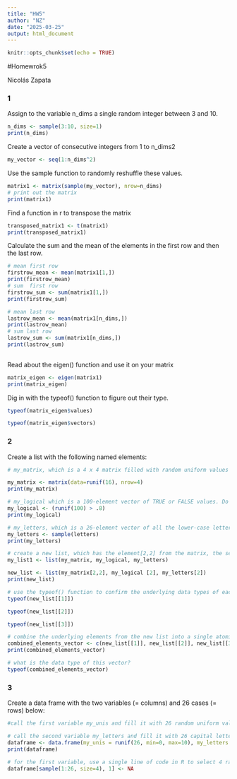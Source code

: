 ```yaml
---
title: "HW5"
author: "NZ"
date: "2025-03-25"
output: html_document
---
```


```r
knitr::opts_chunk$set(echo = TRUE)
```

#Homewrok5

Nicolás Zapata

### 1
Assign to the variable n_dims a single random integer between 3 and 10.

```r
n_dims <- sample(3:10, size=1)
print(n_dims)

```

Create a vector of consecutive integers from 1 to n_dims2
```r
my_vector <- seq(1:n_dims^2)

```

Use the sample function to randomly reshuffle these values.
```r
matrix1 <- matrix(sample(my_vector), nrow=n_dims)
# print out the matrix
print(matrix1) 
```

Find a function in r to transpose the matrix
``` r
transposed_matrix1 <- t(matrix1)
print(transposed_matrix1)
```

Calculate the sum and the mean of the elements in the first row and then the last row.
```r
# mean first row
firstrow_mean <- mean(matrix1[1,])
print(firstrow_mean) 
# sum  first row
firstrow_sum <- sum(matrix1[1,])
print(firstrow_sum)
```

```r
# mean last row 
lastrow_mean <- mean(matrix1[n_dims,])
print(lastrow_mean)
# sum last row
lastrow_sum <- sum(matrix1[n_dims,]) 
print(lastrow_sum)
 
```

Read about the eigen() function and use it on your matrix
```r
matrix_eigen <- eigen(matrix1) 
print(matrix_eigen)
```

Dig in with the typeof() function to figure out their type.
```r
typeof(matrix_eigen$values)
```

```r
typeof(matrix_eigen$vectors)
```

### 2
Create a list with the following named elements:

```r
# my_matrix, which is a 4 x 4 matrix filled with random uniform values

my_matrix <- matrix(data=runif(16), nrow=4)
print(my_matrix) 
```

```r
# my_logical which is a 100-element vector of TRUE or FALSE values. Do this efficiently by setting up a vector of random values and then applying an inequality to it.
my_logical <- (runif(100) > .8)
print(my_logical) 
```

```r
# my_letters, which is a 26-element vector of all the lower-case letters in random order.
my_letters <- sample(letters)
print(my_letters)
```

```r
# create a new list, which has the element[2,2] from the matrix, the second element of the logical vector, and the second element of the letters vector
my_list1 <- list(my_matrix, my_logical, my_letters)

new_list <- list(my_matrix[2,2], my_logical [2], my_letters[2]) 
print(new_list)
```

```r
# use the typeof() function to confirm the underlying data types of each component in this list
typeof(new_list[[1]])
```

```r
typeof(new_list[[2]])
```

```r
typeof(new_list[[3]])
```

```r
# combine the underlying elements from the new list into a single atomic vector with the c() function
combined_elements_vector <- c(new_list[[1]], new_list[[2]], new_list[[3]])
print(combined_elements_vector)
```

```r
# what is the data type of this vector?
typeof(combined_elements_vector)
```

### 3
Create a data frame with the two variables (= columns) and 26 cases (= rows) below:

```r
#call the first variable my_unis and fill it with 26 random uniform values from 0 to 10

# call the second variable my_letters and fill it with 26 capital letters in random order.
dataframe <- data.frame(my_unis = runif(26, min=0, max=10), my_letters = sample(LETTERS))
print(dataframe)
```

```r
# for the first variable, use a single line of code in R to select 4 random rows and replace the numerical values in those rows with NA.
dataframe[sample(1:26, size=4), 1] <- NA
```


